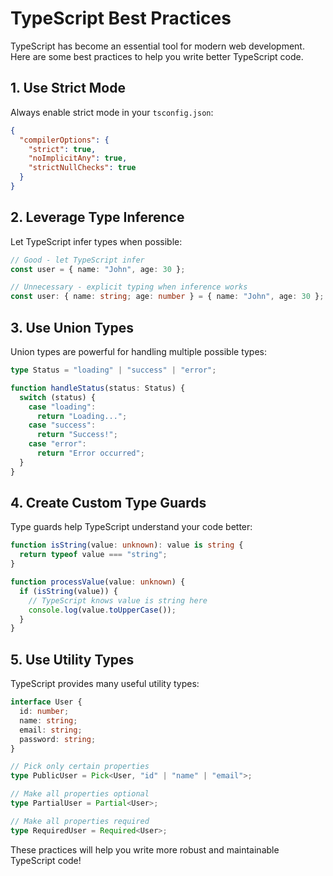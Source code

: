 

<BlogLayout post={post}>

# TypeScript Best Practices

TypeScript has become an essential tool for modern web development. Here are some best practices to help you write better TypeScript code.

## 1. Use Strict Mode

Always enable strict mode in your `tsconfig.json`:

```json
{
  "compilerOptions": {
    "strict": true,
    "noImplicitAny": true,
    "strictNullChecks": true
  }
}
```

## 2. Leverage Type Inference

Let TypeScript infer types when possible:

```typescript
// Good - let TypeScript infer
const user = { name: "John", age: 30 };

// Unnecessary - explicit typing when inference works
const user: { name: string; age: number } = { name: "John", age: 30 };
```

## 3. Use Union Types

Union types are powerful for handling multiple possible types:

```typescript
type Status = "loading" | "success" | "error";

function handleStatus(status: Status) {
  switch (status) {
    case "loading":
      return "Loading...";
    case "success":
      return "Success!";
    case "error":
      return "Error occurred";
  }
}
```

## 4. Create Custom Type Guards

Type guards help TypeScript understand your code better:

```typescript
function isString(value: unknown): value is string {
  return typeof value === "string";
}

function processValue(value: unknown) {
  if (isString(value)) {
    // TypeScript knows value is string here
    console.log(value.toUpperCase());
  }
}
```

## 5. Use Utility Types

TypeScript provides many useful utility types:

```typescript
interface User {
  id: number;
  name: string;
  email: string;
  password: string;
}

// Pick only certain properties
type PublicUser = Pick<User, "id" | "name" | "email">;

// Make all properties optional
type PartialUser = Partial<User>;

// Make all properties required
type RequiredUser = Required<User>;
```

These practices will help you write more robust and maintainable TypeScript code!

</BlogLayout>
